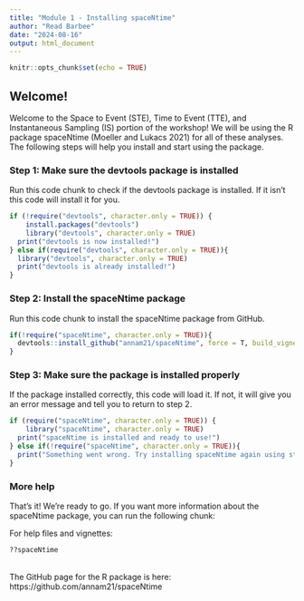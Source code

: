 ```yaml
---
title: "Module 1 - Installing spaceNtime"
author: "Read Barbee"
date: "2024-08-16"
output: html_document
---
```


```r
knitr::opts_chunk$set(echo = TRUE)
```

## Welcome!

Welcome to the Space to Event (STE), Time to Event (TTE), and Instantaneous Sampling (IS) portion of the workshop! We will be using the R package spaceNtime (Moeller and Lukacs 2021) for all of these analyses. The following steps will help you install and start using the package.


### Step 1: Make sure the devtools package is installed

Run this code chunk to check if the devtools package is installed. If it isn't this code will install it for you. 

```r
if (!require("devtools", character.only = TRUE)) {
    install.packages("devtools")
    library("devtools", character.only = TRUE)
  print("devtools is now installed!")
} else if(require("devtools", character.only = TRUE)){
  library("devtools", character.only = TRUE)
  print("devtools is already installed!")
}

```



### Step 2: Install the spaceNtime package

Run this code chunk to install the spaceNtime package from GitHub. 
```r
if(!require("spaceNtime", character.only = TRUE)){
  devtools::install_github("annam21/spaceNtime", force = T, build_vignettes = T)
}
```



### Step 3: Make sure the package is installed properly 

If the package installed correctly, this code will load it. If not, it will give you an error message and tell you to return to step 2.
```r
if (require("spaceNtime", character.only = TRUE)) {
    library("spaceNtime", character.only = TRUE)
  print("spaceNtime is installed and ready to use!")
} else if(!require("spaceNtime", character.only = TRUE)){
  print("Something went wrong. Try installing spaceNtime again using step 2.")
}
```

### More help

That's it! We're ready to go. If you want more information about the spaceNtime package, you can run the following chunk:

For help files and vignettes:
```r
??spaceNtime
```

\
The GitHub page for the R package is here: 
https://github.com/annam21/spaceNtime

\


